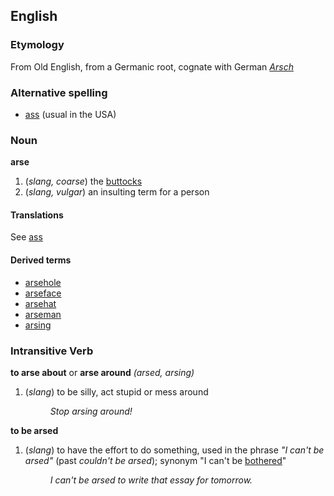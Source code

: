 ==English==

===Etymology===
From Old English, from a Germanic root, cognate with German ''[[Arsch]]''

===Alternative spelling===
*[[ass]] (usual in the USA)

===Noun===
'''arse'''
#(''slang, coarse'') the [[buttocks]]
#(''slang, vulgar'') an insulting term for a person

====Translations====
See [[ass]]

====Derived terms====
*[[arsehole]]
*[[arseface]]
*[[arsehat]]
*[[arseman]]
*[[arsing]]

===Intransitive Verb===
'''to arse about''' or '''arse around''' ''(arsed, arsing)''
#(''slang'') to be silly, act stupid or mess around
#:''Stop arsing around!''

'''to be arsed'''
#(''slang'') to have the effort to do something, used in the phrase ''"I can't be arsed"'' (past ''couldn't be arsed''); synonym "I can't be [[bothered]]"
#:''I can't be arsed to write that essay for tomorrow.''